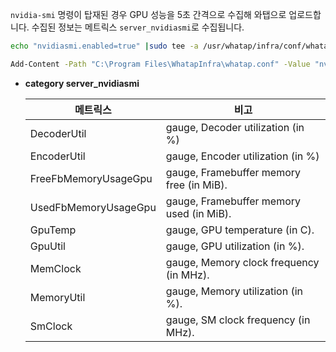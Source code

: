 `nvidia-smi` 명령이 탑재된 경우 GPU 성능을 5초 간격으로 수집해 와탭으로 업로드합니다. 수집된 정보는 메트릭스 <Cmdname sid="category" className="uitext" /> `server_nvidiasmi`로 수집됩니다.

<Tabs groupId='server-user-script'>
<TabItem value="lxs" label="Linux Shell">

```bash title=SH
echo "nvidiasmi.enabled=true" |sudo tee -a /usr/whatap/infra/conf/whatap.conf
```

</TabItem>
<TabItem value="wps" label="Windows Powershell">

```bash title=SH
Add-Content -Path "C:\Program Files\WhatapInfra\whatap.conf" -Value "nvidiasmi.enabled=true"
```

</TabItem>
</Tabs>

* **category server_nvidiasmi**

    |메트릭스|비고|
    |----|----|
    |DecoderUtil|gauge, Decoder utilization (in %)|
    |EncoderUtil|gauge, Encoder utilization (in %)|
    |FreeFbMemoryUsageGpu|gauge, Framebuffer memory free (in MiB).|
    |UsedFbMemoryUsageGpu|gauge, Framebuffer memory used (in MiB).|
    |GpuTemp|gauge, GPU temperature (in C).|
    |GpuUtil|gauge, GPU utilization (in %).|
    |MemClock|gauge, Memory clock frequency (in MHz).|
    |MemoryUtil|gauge, Memory utilization (in %).|
    |SmClock|gauge, SM clock frequency (in MHz).|

